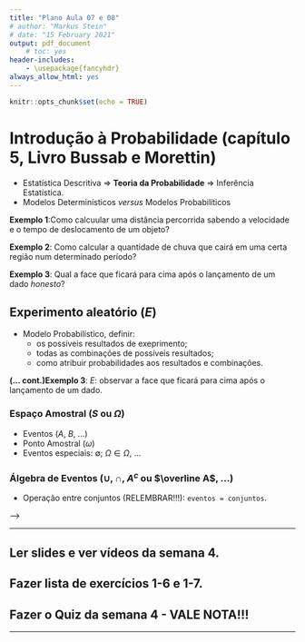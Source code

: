 ```yaml
---
title: "Plano Aula 07 e 08"
# author: "Markus Stein"
# date: "15 February 2021"
output: pdf_document
    # toc: yes
header-includes:
    - \usepackage{fancyhdr}
always_allow_html: yes
---
```

<!-- \addtolength{\headheight}{1.0cm}  -->
\pagestyle{fancyplain} 
\lhead{\includegraphics[height=1.5cm]{logoIME.png}}
\rhead{\includegraphics[height=1.5cm]{logoEAD.png}}
\chead{UNIVERSIDADE FEDERAL DO RIO GRANDE DO SUL \\
INSTITUTO DE MATEMÁTICA E ESTATÍSTICA \\
DEPARTAMENTO DE ESTATÍSTICA \\
\vspace{0.3cm}
MAT02219 - Probabilidade e Estatística - 2020/2
}
\renewcommand{\headrulewidth}{0pt} 


```r
knitr::opts_chunk$set(echo = TRUE)
```

# Introdução à Probabilidade (capítulo 5, Livro Bussab e Morettin)
* Estatística Descritiva $\Rightarrow$ **Teoria da Probabilidade** $\Rightarrow$ Inferência Estatística.
* Modelos Determinísticos *versus* Modelos Probabilíticos  

**Exemplo 1**:Como calcuular uma distância percorrida sabendo a velocidade e o tempo de deslocamento de 
um objeto?

**Exemplo 2**: Como calcular a quantidade de chuva que cairá em uma certa região num determinado período?

**Exemplo 3**: Qual a face que ficará para cima após o lançamento de um dado *honesto*?         


## Experimento aleatório ($E$)
* Modelo Probabilístico, definir:
    + os possíveis resultados de exeprimento;
    + todas as combinações de possíveis resultados;
    + como atribuir probabilidades aos resultados e combinações. 

**(... cont.)Exemplo 3**: $E$: observar a face que ficará para cima após o lançamento de um dado.           


### Espaço Amostral ($S$ ou $\Omega$) 
* Eventos ($A$, $B$, ...)
* Ponto Amostral ($\omega$)
* Eventos especiais: $\emptyset$; $\Omega \in \Omega$, ...

### Álgebra de Eventos ($\cup$, $\cap$, $A^c$ ou $\overline A$, ...)
* Operação entre conjuntos (RELEMBRAR!!!): `eventos = conjuntos`.


<!-- Medidas de posição (ou localização) (Seção 3.1, Livro Bussab e Morettin) -->
<!-- Onde está o centro da distribuição de frequências? Ou qual o valor central dos dados? Ou qual o valor de maior frequência?   -->

<!-- * Média aritmética: ponderada $\times$ simples; em estatística, $\overline x =$ *média aritmética simples*. -->
<!--     + outros tipos de médias: geométrica, harmônica, ...; -->
<!-- * Mediana ($md$) -->
<!-- * Moda ($mo$) -->
<!--     + Interpretações???   -->

<!-- **Exemplo 1**: Variável em estudo - tempos (em segundos) de -->
<!-- reação a um alarme de incêndio (Slides 1-4 página 17). Qual o tipo de variável?   -->

<!-- No software `R` podemos calcular média e mediana usando as funções `mean()` e `median()`. (E para moda?) -->

<!-- ```{r exemplo,results='hold'} -->
<!-- x <- c(12, 9, 11, 7, 9, 14, 6, 10) -->
<!-- mean(x); median(x); names(table(x))[which.max(table(x))] -->
<!-- ``` -->

<!-- ### Medidas separatrizes (Seção 3.3, Livro Bussab e Morettin) -->
<!-- * Quantis: quartis, decis, percentis; -->
<!--     + dividem os dados em grupos de mesma frequência. -->
<!-- * Quartis: três valores que dividem as observações em quatro grupos, $q_1, q_2 = md, q_3$. -->

<!-- ### Medidas de dispersão (ou variabilidade) (Seção 3.2, Livro Bussab e Morettin) -->
<!-- Qual o grau de dispersão/variabilidade/espalhamento dos dados?   -->

<!-- * Amplitude total ($a_t$) e amplitude interquartílica ($a_q$); -->
<!-- * Variância ($s^2$) e desvio padrão ($s$); -->
<!-- * Coeficiente de variação ($cv$). -->

<!-- No `R` os comandos `var()` e `sd()` calculam a variância e o desvio padrão (ambos usam denominador $n-1$). -->

<!-- ### Medidas de formato (slides 1-4, página 50) -->
<!-- * Assimetria e curtose: -->
<!--     + medidas de posição e dispersão são as duas principais, quando ha simetria nos dados;  -->
<!--     + mas sob assimetria outras medidas podem ser de interesse ao se comparar distribuições de dados. -->

<!-- <!-- \vspace{0.5cm} --> -->

<!-- ### Dados Não Agrupados $\times$ Dados Agrupados em classe (slides 1-4, página 57) -->
<!-- * medidas descritivas podem ser calculadas mesmo quando os dados são apresentados apenas em forma de tabelas de frequências; -->
<!--     + *com* perda de informação $\times$ *sem* perda de informação. -->


<!-- ## Análise Exploratória de Dados (AED) -->
<!-- ### Resumo de Cinco Números (Slides 1-5, página 3) -->
<!-- * O que os quartis, juntamente com o mínimo e o máximo, nos dizem sobre a simetria dos dados? -->
<!--     + Cinco números: $\left( x_{(1)}, q_1, q_2, q_3 \right.$ e $\left. x_{(n)} \right)$ -->
<!--     + Dispersão inferior e dispersão superior: $di = q_2 - x_{(1)}$ e $ds = x_{(n)} - q_2$. -->

<!-- ### Valores atípicos (*Outliers*) (Slides 1-5, página 10) -->
<!-- Como identificar valores que fogem ao comportamento da maioria da maioria das observações?   -->

<!-- * Calcular a cerca (limite) inferior e a cerca (limite) superior: -->
<!--     + $ci = q_1 - 1,5 \times a_q$ e $cs = q_1 + 1,5 \times a_q$; -->
<!-- * Valores compreendidos entre as cercas (limites) são chamados *valores adjacentes*;  -->
<!-- * Valores abaixo de $ci$ e acima de $cs$ são chamados *outliers* ou *valores atípicos*.  -->

<!-- ### Gráfico de Caixa (*Boxplot*) (Seção 3.2, Livro Bussab e Morettin) -->
<!-- * Reúne informações sobre posição, dispersão, simetria, valores atípicos, ... -->


<!-- ## Qual a melhor maneira de descrever conjuntos de observações?  -->
<!-- * Tabelas. gráficos, medidas resumo, ... depende do tipo de variável; -->
<!--     + o que vemos na disciplina é apenas uma introdução a essas ideias. -->

\vspace{0.5cm}

***
## Ler slides e ver vídeos da semana 4.
## Fazer lista de exercícios 1-6 e 1-7.
## Fazer o Quiz da semana 4 - VALE NOTA!!!
***

<!-- Definição **A.A.S**: Seja $X_1, X_2, \ldots, X_n$ uma a.a.s. de tamanho $n$ de $X \sim f(x; \theta)$, então $X_1 \sim f(x; \theta)$, ..., $X_n \sim f(x; \theta)$ e $X_i$ e $X_j$ são independentes para todo $i \neq j$. -->

<!-- \vspace{0.5cm} -->

<!-- Exercício 6 da Lista 1-2 e 1-3: -->
<!-- ```{r exemplo2, fig.width=4, fig.height=3, fig.align='center'} -->
<!-- x <- c(4, 5, 5, 6, 7, 8, 9, 17, 16, 10, 7, 9, 12, 14, 13, 8, 10, 6, 8, 15, 13, 17, 9, 5, 8, 4, 15, 17, 8, 11, 8, 10, 12, 13, 11, 8, 7, 6, 5, 16, 15, 9, 8, 9, 14, 13, 7, 8, 5, 8) -->
<!-- table(x) -->
<!-- barplot(table(x)) -->
<!-- ``` -->

<!-- **Exemplo 4**: Variável em estudo - gasto (em reais) em supermercado por pessoa (Slides 1-5, página 18). Qual o tipo de variável?   -->

<!-- No `R` as funções `summary()` e `boxplot()` retornam o resumo de cinco números e o gráfico de caixas. -->

<!-- ```{r exemplo2} -->
<!-- x <- c(9.26, 10.81, 3.11, 85.76, 70.32, 82.70, 18.43, 19.54, 23.04, 24.47, 26.24, 26.26, 24.58, 28.38, 28.06, 28.08, 25.13, 27.65, 32.03, 36.37, 19.27, 19.50, 18.36, 52.75, 61.22, 86.37, 93.34, 22.22, 20.16, 20.59, 54.80, 59.07, 50.39, 45.40, 44.08, 44.67, 38.64, 42.97, 46.69, 48.65, 39.16, 41.02, 38.98, 15.62, 13.78, 15.23, 8.88, 12.69, 17.00, 17.39) -->
<!-- summary(x) -->
<!-- boxplot(x) -->
<!-- ``` -->

<!-- Como incluir título e nomes nos eixos??? -->

